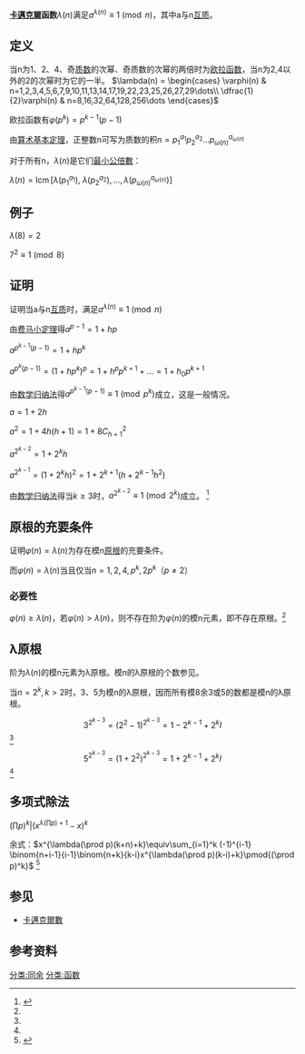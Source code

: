 '''[[羅伯特·丹尼·卡邁克爾|卡邁克爾]]函数'''<math>\lambda(n)</math>{{OEIS|id=A002322}}满足<math>a^{\lambda(n)}\equiv 1\pmod{n}</math>，其中a与n[[互质|互质]]。

==定义==
当n为1、2、4、奇[[质数|质数]]的次幂、奇质数的次幂的两倍时为[[欧拉函数|欧拉函数]]，当n为2,4以外的2的次幂时为它的一半。
<math>\lambda(n) =
\begin{cases}
\varphi(n) & n=1,2,3,4,5,6,7,9,10,11,13,14,17,19,22,23,25,26,27,29\dots\\
\dfrac{1}{2}\varphi(n) & n=8,16,32,64,128,256\dots
\end{cases}
</math>

欧拉函数有<math>\varphi(p^k) = p^{k-1}(p-1)</math>

由[[算术基本定理|算术基本定理]]，正整数n可写为质数的积<math>n= p_1^{a_1}p_2^{a_2} \dots p_{\omega(n)}^{a_{\omega(n)}}</math>

对于所有n，<math>\lambda(n)</math>是它们[[最小公倍數|最小公倍數]]：

<math>\lambda(n) = \operatorname{lcm}[\lambda(p_1^{a_1}),\;\lambda(p_2^{a_2}),\dots,\lambda(p_{\omega(n)}^{a_{\omega(n)}}) ]</math>

==例子==
<math>\lambda(8)=2</math>

<math>7^2\equiv 1\pmod{8}</math>

==证明==
证明当a与n[[互质|互质]]时，满足<math>a^{\lambda(n)}\equiv 1\pmod{n}</math>

由[[费马小定理|费马小定理]]得<math>a^{p-1}=1+hp</math>

<math>a^{p^{k-1}(p-1)}=1+hp^k</math>

<math>a^{p^k(p-1)}=(1+hp^k)^p=1+h^p p^{k+1}+\dots=1+h_0 p^{k+1}</math>

由[[数学归纳法|数学归纳法]]得<math>a^{p^{k-1}(p-1)}\equiv 1\pmod{p^k}</math>成立，这是一般情况。

<math>a=1+2h</math>

<math>a^2=1+4h(h+1)=1+8C_{h+1}^2</math>

<math>a^{2^{k-2}}=1+2^k h</math>

<math>a^{2^{k-1}}=(1+2^k h)^2=1+2^{k+1}(h+2^{k-1}h^2)</math>

由[[数学归纳法|数学归纳法]]得当<math>k\ge 3</math>时，<math>a^{2^{k-2}}\equiv 1\pmod{2^k}</math>成立。
<ref name="car">{{cite book|author=Robert Daniel Carmichael|title=The Theory of Numbers|location=Nabu Press|isbn=1144400341|url=http://www.gutenberg.org/ebooks/13693|access-date=2015-07-29|archive-date=2020-12-02|archive-url=https://web.archive.org/web/20201202114603/http://www.gutenberg.org/ebooks/13693|dead-url=no}}</ref>

==原根的充要条件==
证明<math>\varphi(n)=\lambda(n)</math>为存在模n[[原根|原根]]的充要条件。

而<math>\varphi(n)=\lambda(n)</math>当且仅当<math>n=1,2,4,p^k,2p^k</math>（<math>p\neq 2</math>）
===必要性===
<math>\varphi(n)\ge\lambda(n)</math>，若<math>\varphi(n)>\lambda(n)</math>，则不存在阶为<math>\varphi(n)</math>的模n元素，即不存在原根。<ref name="car"/>

==λ原根==
阶为<math>\lambda(n)</math>的模n元素为λ原根。模n的λ原根的个数参见{{oeis|A111725}}。

当<math>n=2^k,k>2</math>时，3、5为模n的λ原根，因而所有模8余3或5的数都是模n的λ原根。
:<math>3^{2^{k-3}}=(2^2-1)^{2^{k-3}}=1-2^{k-1}+2^k I</math><ref name="car"/>
:<math>5^{2^{k-3}}=(1+2^2)^{2^{k-3}}=1+2^{k-1}+2^k I</math><ref name="car"/>

==多项式除法==
<math>(\prod p)^k|(x^{\lambda(\prod p)+1}-x)^k</math>

余式：<math>x^{\lambda(\prod p)(k+n)+k}\equiv\sum_{i=1}^k (-1)^{i-1} \binom{n+i-1}{i-1}\binom{n+k}{k-i}x^{\lambda(\prod p)(k-i)+k}\pmod{(\prod p)^k}</math> <ref>{{cite journal|author=黄嘉威|year=2015|title=多项式除法解高次同余|journal=数学学习与研究|issue=9|pages=第104页|url=http://www.cnki.com.cn/Article/CJFDTOTAL-SXYG201509084.htm|access-date=2017-09-24|archive-date=2020-10-20|archive-url=https://web.archive.org/web/20201020225326/http://www.cnki.com.cn/Article/CJFDTOTAL-SXYG201509084.htm|dead-url=no}}</ref>

==参见==
*[[卡邁克爾數|卡邁克爾數]]

==参考资料==
{{reflist}}

[[分类:同余|分类:同余]]
[[分类:函数|分类:函数]]